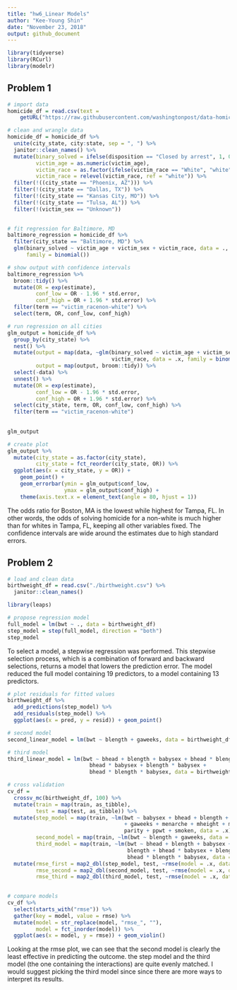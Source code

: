 ```yaml
---
title: "hw6_Linear Models"
author: "Kee-Young Shin"
date: "November 23, 2018"
output: github_document
---
```


```r
library(tidyverse)
library(RCurl)
library(modelr)
```

## Problem 1
```r
# import data
homicide_df = read.csv(text = 
    getURL("https://raw.githubusercontent.com/washingtonpost/data-homicides/master/homicide-data.csv"))
```

```r
# clean and wrangle data 
homicide_df = homicide_df %>% 
  unite(city_state, city:state, sep = ", ") %>% 
  janitor::clean_names() %>% 
  mutate(binary_solved = ifelse(disposition == "Closed by arrest", 1, 0),
         victim_age = as.numeric(victim_age),
         victim_race = as.factor(ifelse(victim_race == "White", "white", "non-white")),
         victim_race = relevel(victim_race, ref = "white")) %>% 
  filter(!((city_state == "Phoenix, AZ"))) %>% 
  filter(!(city_state == "Dallas, TX")) %>% 
  filter(!(city_state == "Kansas City, MO")) %>% 
  filter(!(city_state == "Tulsa, AL")) %>% 
  filter(!(victim_sex == "Unknown"))
  
```


```r
# fit regression for Baltimore, MD
baltimore_regression = homicide_df %>% 
  filter(city_state == "Baltimore, MD") %>% 
  glm(binary_solved ~ victim_age + victim_sex + victim_race, data = ., 
      family = binomial()) 

```

```r
# show output with confidence intervals 
baltimore_regression %>% 
  broom::tidy() %>% 
  mutate(OR = exp(estimate),
         conf_low = OR - 1.96 * std.error,
         conf_high = OR + 1.96 * std.error) %>% 
  filter(term == "victim_racenon-white") %>% 
  select(term, OR, conf_low, conf_high)

```


```r

# run regression on all cities 
glm_output = homicide_df %>% 
  group_by(city_state) %>% 
  nest() %>% 
  mutate(output = map(data, ~glm(binary_solved ~ victim_age + victim_sex + 
                                 victim_race, data = .x, family = binomial())), 
         output = map(output, broom::tidy)) %>% 
  select(-data) %>% 
  unnest() %>% 
  mutate(OR = exp(estimate),
         conf_low = OR - 1.96 * std.error,
         conf_high = OR + 1.96 * std.error) %>% 
  select(city_state, term, OR, conf_low, conf_high) %>% 
  filter(term == "victim_racenon-white")
  
  
glm_output


```
```r
# create plot 
glm_output %>% 
  mutate(city_state = as.factor(city_state),
         city_state = fct_reorder(city_state, OR)) %>% 
  ggplot(aes(x = city_state, y = OR)) + 
    geom_point() +
    geom_errorbar(ymin = glm_output$conf_low, 
                  ymax = glm_output$conf_high) +
    theme(axis.text.x = element_text(angle = 80, hjust = 1))
```

The odds ratio for Boston, MA is the lowest while highest for Tampa, FL. In other words, the odds of solving homicide for a non-white is much higher than for whites in Tampa, FL, keeping all other variables fixed. The confidence intervals are wide around the estimates due to high standard errors. 

## Problem 2
```r
# load and clean data 
birthweight_df = read.csv("./birthweight.csv") %>% 
  janitor::clean_names() 
```
```r
library(leaps)

# propose regression model
full_model = lm(bwt ~ ., data = birthweight_df)
step_model = step(full_model, direction = "both")
step_model
```

To select a model, a stepwise regression was performed. This stepwise selection process, which is a combination of forward and backward selections, returns a model that lowers the prediction error. The model reduced the full model containing 19 predictors, to a model containing 13 predictors. 

```r
# plot residuals for fitted values
birthweight_df %>% 
  add_predictions(step_model) %>% 
  add_residuals(step_model) %>% 
  ggplot(aes(x = pred, y = resid)) + geom_point()
```
```r
# second model
second_linear_model = lm(bwt ~ blength + gaweeks, data = birthweight_df)

# third model 
third_linear_model = lm(bwt ~ bhead + blength + babysex + bhead * blength + 
                          bhead * babysex + blength * babysex + 
                          bhead * blength * babysex, data = birthweight_df)

```

```r
# cross validation
cv_df = 
  crossv_mc(birthweight_df, 100) %>% 
  mutate(train = map(train, as_tibble),
         test = map(test, as_tibble)) %>% 
  mutate(step_model = map(train, ~lm(bwt ~ babysex + bhead + blength + delwt + fincome
                                     + gaweeks + menarche + mheight + momage + mrace +
                                     parity + ppwt + smoken, data = .x)),
         second_model = map(train, ~lm(bwt ~ blength + gaweeks, data = .x)),
         third_model = map(train, ~lm(bwt ~ bhead + blength + babysex + bhead * 
                                      blength + bhead * babysex + blength * babysex + 
                                      bhead * blength * babysex, data = .x))) %>% 
  mutate(rmse_first = map2_dbl(step_model, test, ~rmse(model = .x, data = .y)),
         rmse_second = map2_dbl(second_model, test, ~rmse(model = .x, data = .y)),
         rmse_third = map2_dbl(third_model, test, ~rmse(model = .x, data = .y)))
  

```
```r
# compare models
cv_df %>% 
  select(starts_with("rmse")) %>% 
  gather(key = model, value = rmse) %>% 
  mutate(model = str_replace(model, "rmse_", ""),
         model = fct_inorder(model)) %>% 
  ggplot(aes(x = model, y = rmse)) + geom_violin()

```

Looking at the rmse plot, we can see that the second model is clearly the least effective in predicting the outcome. the step model and the third model (the one containing the interactions) are quite evenly matched. I would suggest picking the third model since since there are more ways to interpret its results. 
